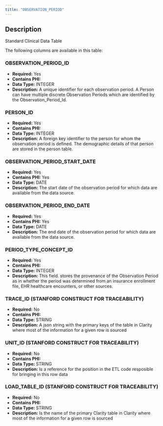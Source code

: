```yaml
---
title: "OBSERVATION_PERIOD"
---
```


## Description

Standard Clinical Data Table

The following columns are available in this table:


### OBSERVATION_PERIOD_ID


- **Required:** Yes
- **Contains PHI:** 
- **Data Type:** INTEGER
- **Description:** A unique identifier for each observation period. A Person can have multiple discrete Observation Periods which are identified by the Observation_Period_Id.



### PERSON_ID


- **Required:** Yes
- **Contains PHI:** 
- **Data Type:** INTEGER
- **Description:** A foreign key identifier to the person for whom the observation period is defined. The demographic details of that person are stored in the person table.



### OBSERVATION_PERIOD_START_DATE


- **Required:** Yes
- **Contains PHI:** Yes
- **Data Type:** DATE
- **Description:** The start date of the observation period for which data are available from the data source.



### OBSERVATION_PERIOD_END_DATE


- **Required:** Yes
- **Contains PHI:** Yes
- **Data Type:** DATE
- **Description:** The end date of the observation period for which data are available from the data source.



### PERIOD_TYPE_CONCEPT_ID


- **Required:** Yes
- **Contains PHI:** 
- **Data Type:** INTEGER
- **Description:** This field. stores the provenance of the Observation Period as in whether the period was determined from an insurance enrollment file, EHR healthcare encounters, or other sources.      



### TRACE_ID (STANFORD CONSTRUCT FOR TRACEABILITY) 


- **Required:** No
- **Contains PHI:** 
- **Data Type:** STRING
- **Description:** A json string with the primary keys of the table in Clarity where most of the information for a given row is sourced



### UNIT_ID (STANFORD CONSTRUCT FOR TRACEABILITY) 


- **Required:** No
- **Contains PHI:** 
- **Data Type:** STRING
- **Description:** Is a reference for the position in the ETL code resposible for bringing in this row data



### LOAD_TABLE_ID (STANFORD CONSTRUCT FOR TRACEABILITY) 


- **Required:** No
- **Contains PHI:** 
- **Data Type:** STRING
- **Description:** Is the name of the primary Clarity table in Clarity where most of the information for a given row is sourced


